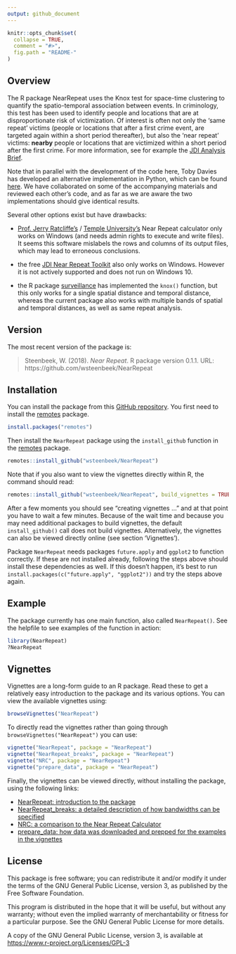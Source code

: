 ```yaml
---
output: github_document
---
```


<!-- README.md is generated from README.Rmd. Please edit that file -->

```r
knitr::opts_chunk$set(
  collapse = TRUE,
  comment = "#>",
  fig.path = "README-"
)
```


## Overview

The R package NearRepeat uses the Knox test for space-time clustering to quantify the spatio-temporal association between events. In criminology, this test has been used to identify people and locations that are at disproportionate risk of victimization. Of interest is often not only the 'same repeat' victims (people or locations that after a first crime event, are targeted again within a short period thereafter), but also the 'near repeat' victims: **nearby** people or locations that are victimized within a short period after the first crime. For more information, see for example the [JDI Analysis Brief](http://www.ucl.ac.uk/jdibrief/analysis/repeat_victimisation).

Note that in parallel with the development of the code here, Toby Davies has developed an alternative implementation in Python, which can be found [here](https://github.com/tobydavies/NearRepeat). We have collaborated on some of the accompanying materials and reviewed each other's code, and as far as we are aware the two implementations should give identical results.

Several other options exist but have drawbacks:

- [Prof. Jerry Ratcliffe's](http://www.jratcliffe.net/software/) / [Temple University's](http://www.cla.temple.edu/center-for-security-and-crime-science/projects/#near-repeat-calculator) Near Repeat calculator only works on Windows (and needs admin rights to execute and write files). It seems this software mislabels the rows and columns of its output files, which may lead to erroneous conclusions.

- the free [JDI Near Repeat Toolkit](http://www.ucl.ac.uk/jill-dando-institute/research/research-groups/geo-crime/near_repeat_toolkit) also only works on Windows. However it is not actively supported and does not run on Windows 10.

- the R package [surveillance](https://cran.r-project.org/package=surveillance) has implemented the `knox()` function, but this only works for a single spatial distance and temporal distance, whereas the current package also works with multiple bands of spatial and temporal distances, as well as same repeat analysis.


## Version

The most recent version of the package is:

> Steenbeek, W. (2018). *Near Repeat*. R package version 0.1.1. URL: https://github.com/wsteenbeek/NearRepeat


## Installation

You can install the package from this 
[GitHub repository](https://github.com/wsteenbeek/NearRepeat). You first need to
install the [remotes](https://CRAN.R-project.org/package=remotes) package.

```r
install.packages("remotes")
```

Then install the `NearRepeat` package using the `install_github` function in the
[remotes](https://CRAN.R-project.org/package=remotes) package.

```r
remotes::install_github("wsteenbeek/NearRepeat")
```

Note that if you also want to view the vignettes directly within R, the command should read:

```r
remotes::install_github("wsteenbeek/NearRepeat", build_vignettes = TRUE)
```

After a few moments you should see "creating vignettes ..." and at that point you have to wait a few minutes. Because of the wait time and because you may need additional packages to build vignettes, the default `install_github()` call does not build vignettes. Alternatively, the vignettes can also be viewed directly online (see section 'Vignettes').

Package `NearRepeat` needs packages `future.apply` and `ggplot2` to function correctly. If these are not installed already, following the steps above should install these dependencies as well. If this doesn't happen, it's best to run `install.packages(c("future.apply", "ggplot2"))` and try the steps above again.


## Example

The package currently has one main function, also called `NearRepeat()`. See the helpfile to see examples of the function in action:

```r
library(NearRepeat)
?NearRepeat
```


## Vignettes

Vignettes are a long-form guide to an R package. Read these to get a relatively easy introduction to the package and its various options. You can view the available vignettes using:

```r
browseVignettes("NearRepeat")
```

To directly read the vignettes rather than going through `browseVignettes("NearRepeat")` you can use:

```r
vignette("NearRepeat", package = "NearRepeat")
vignette("NearRepeat_breaks", package = "NearRepeat")
vignette("NRC", package = "NearRepeat")
vignette("prepare_data", package = "NearRepeat")
```

Finally, the vignettes can be viewed directly, without installing the package, using the following links:

- [NearRepeat: introduction to the package](http://htmlpreview.github.io/?https://github.com/wsteenbeek/NearRepeat/blob/master/doc/NearRepeat.html)
- [NearRepeat_breaks: a detailed description of how bandwidths can be specified](http://htmlpreview.github.io/?https://github.com/wsteenbeek/NearRepeat/blob/master/doc/NearRepeat_breaks.html)
- [NRC: a comparison to the Near Repeat Calculator](http://htmlpreview.github.io/?https://github.com/wsteenbeek/NearRepeat/blob/master/doc/NRC.html)
- [prepare_data: how data was downloaded and prepped for the examples in the vignettes](http://htmlpreview.github.io/?https://github.com/wsteenbeek/NearRepeat/blob/master/doc/prepare_data.html)


## License

This package is free software; you can redistribute it and/or modify it
under the terms of the GNU General Public License, version 3, as
published by the Free Software Foundation.

This program is distributed in the hope that it will be useful, but
without any warranty; without even the implied warranty of
merchantability or fitness for a particular purpose.  See the GNU
General Public License for more details.

A copy of the GNU General Public License, version 3, is available at
<https://www.r-project.org/Licenses/GPL-3>
